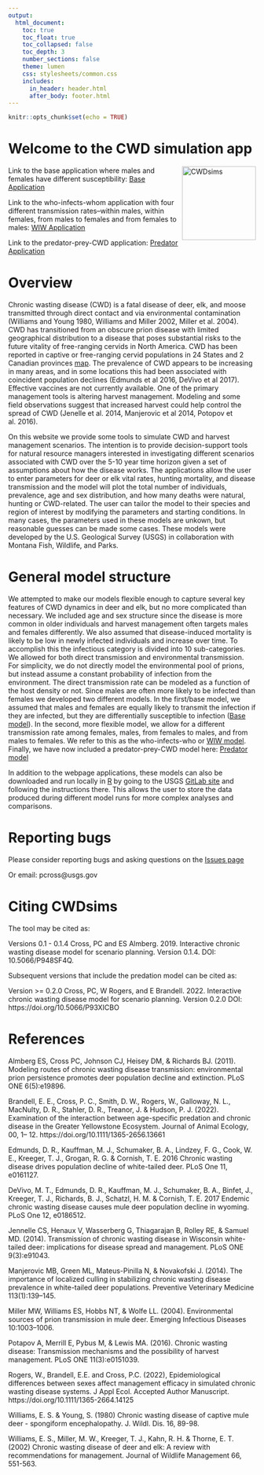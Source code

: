 ```yaml
---
output:
  html_document: 
    toc: true
    toc_float: true
    toc_collapsed: false
    toc_depth: 3
    number_sections: false
    theme: lumen
    css: stylesheets/common.css
    includes: 
      in_header: header.html
      after_body: footer.html
---
```


```r
knitr::opts_chunk$set(echo = TRUE)
```

# Welcome to the CWD simulation app
<img src="figures/logo.png" alt="CWDsims" height="150px" align="right" />

Link to the base application where males and females have different susceptibility: [Base Application](/base_app)

Link to the who-infects-whom application with four different transmission rates--within males, within females, from males to females and from females to males: [WIW Application](/wiw_app)

Link to the predator-prey-CWD application: [Predator Application](/pred_app)


# Overview

Chronic wasting disease (CWD) is a fatal disease of deer, elk, and moose transmitted through direct contact and via environmental contamination (Williams and Young 1980, Williams and Miller 2002, Miller et al. 2004). CWD has transitioned from an obscure prion disease with limited geographical distribution to a disease that poses substantial risks to the future vitality of free-ranging cervids in North America. CWD has been reported in captive or free-ranging cervid populations in 24 States and 2 Canadian provinces [map](https://www.usgs.gov/media/images/distribution-chronic-wasting-disease-north-america-0). The prevalence of CWD appears to be increasing in many areas, and in some locations this had been associated with coincident population declines (Edmunds et al 2016, DeVivo et al 2017). Effective vaccines are not currently available. One of the primary management tools is altering harvest management. Modeling and some field observations suggest that increased harvest could help control the spread of CWD (Jenelle et al. 2014, Manjerovic et al 2014, Potopov et al. 2016). 

On this website we provide some tools to simulate CWD and harvest management scenarios. The intention is to provide decision-support tools for natural resource managers interested in investigating different scenarios associated with CWD over the 5-10 year time horizon given a set of assumptions about how the disease works. The applications allow the user to enter parameters for deer or elk vital rates, hunting mortality, and disease transmission and the model will plot the total number of individuals, prevalence, age and sex distribution, and how many deaths were natural, hunting or CWD-related. The user can tailor the model to their species and region of interest by modifying the parameters and starting conditions. In many cases, the parameters used in these models are unkown, but reasonable guesses can be made some cases. These models were developed by the U.S. Geological Survey (USGS) in collaboration with Montana Fish, Wildlife, and Parks. 

# General model structure

We attempted to make our models flexible enough to capture several key features of CWD dynamics in deer and elk, but no more complicated than necessary. We included age and sex structure since the disease is more common in older individuals and harvest management often targets males and females differently. We also assumed that disease-induced mortality is likely to be low in newly infected individuals and increase over time. To accomplish this the infectious category is divided into 10 sub-categories. We allowed for both direct transmission and environmental transmission. For simplicity, we do not directly model the environmental pool of prions, but instead assume a constant probability of infection from the environment. The direct transmission rate can be modeled as a function of the host density or not. Since males are often more likely to be infected than females we developed two different models. In the first/base model, we assumed that males and females are equally likely to transmit the infection if they are infected, but they are differentially susceptible to infection ([Base model](/apps/CWD/base_app)). In the second, more flexible model, we allow for a different transmission rate among females, males, from females to males, and from males to females. We refer to this as the who-infects-who or [WIW model](/apps/CWD/wiw_app). Finally, we have now included a predator-prey-CWD model here: [Predator model](/apps/CWD/pred_app)

In addition to the webpage applications, these models can also be downloaded and run locally in [R](https://cran.r-project.org/) by going to the USGS [GitLab site](https://code.usgs.gov/usgs/norock/cross_p/cwdsims) and following the instructions there. This allows the user to store the data produced during different model runs for more complex analyses and comparisons. 

# Reporting bugs

Please consider reporting bugs and asking questions on the [Issues page](https://code.usgs.gov/usgs/norock/cross_p/cwdsims/issues)  

Or email: pcross@usgs.gov

# Citing CWDsims

The tool may be cited as:

Versions 0.1 - 0.1.4
Cross, PC and ES Almberg. 2019. Interactive chronic wasting disease model for scenario planning. Version 0.1.4. DOI: 10.5066/P948SF4Q. 

Subsequent versions that include the predation model can be cited as: 

Version >= 0.2.0 
Cross, PC, W Rogers, and E Brandell. 2022. Interactive chronic wasting disease model for scenario planning. Version 0.2.0 DOI: https://doi.org/10.5066/P93XICBO

# References

Almberg ES, Cross PC, Johnson CJ, Heisey DM, & Richards BJ. (2011). Modeling routes of chronic wasting disease transmission: environmental prion persistence promotes deer population decline and extinction. PLoS ONE 6(5):e19896.

Brandell, E. E., Cross, P. C., Smith, D. W., Rogers, W., Galloway, N. L., MacNulty, D. R., Stahler, D. R., Treanor, J. & Hudson, P. J. (2022). Examination of the interaction between age-specific predation and chronic disease in the Greater Yellowstone Ecosystem. Journal of Animal Ecology, 00, 1– 12. https://doi.org/10.1111/1365-2656.13661

Edmunds, D. R., Kauffman, M. J., Schumaker, B. A., Lindzey, F. G., Cook, W. E., Kreeger, T. J., Grogan, R. G. & Cornish, T. E. 2016 Chronic wasting disease drives population decline of white-tailed deer. PLoS One 11, e0161127.

DeVivo, M. T., Edmunds, D. R., Kauffman, M. J., Schumaker, B. A., Binfet, J., Kreeger, T. J., Richards, B. J., Schatzl, H. M. & Cornish, T. E. 2017 Endemic chronic wasting disease causes mule deer population decline in wyoming. PLoS One 12, e0186512.

Jennelle CS, Henaux V, Wasserberg G, Thiagarajan B, Rolley RE, & Samuel MD. (2014). Transmission of chronic wasting disease in Wisconsin white-tailed deer: implications for disease spread and management. PLoS ONE 9(3):e91043.

Manjerovic MB, Green ML, Mateus-Pinilla N, & Novakofski J. (2014). The importance of localized culling in stabilizing chronic wasting disease prevalence in white-tailed deer populations. Preventive Veterinary Medicine 113(1):139–145.

Miller MW, Williams ES, Hobbs NT, & Wolfe LL. (2004). Environmental sources of prion transmission in mule deer. Emerging Infectious Diseases 10:1003–1006. 

Potapov A, Merrill E, Pybus M, & Lewis MA. (2016). Chronic wasting disease: Transmission mechanisms and the possibility of harvest management. PLoS ONE 11(3):e0151039.

Rogers, W., Brandell, E.E. and Cross, P.C. (2022), Epidemiological differences between sexes affect management efficacy in simulated chronic wasting disease systems. J Appl Ecol. Accepted Author Manuscript. https://doi.org/10.1111/1365-2664.14125

Williams, E. S. & Young, S. (1980) Chronic wasting disease of captive mule deer - spongiform encephalopathy. J. Wildl. Dis. 16, 89-98.

Williams, E. S., Miller, M. W., Kreeger, T. J., Kahn, R. H. & Thorne, E. T. (2002) Chronic wasting disease of deer and elk: A review with recommendations for management. Journal of Wildlife Management 66, 551-563.
